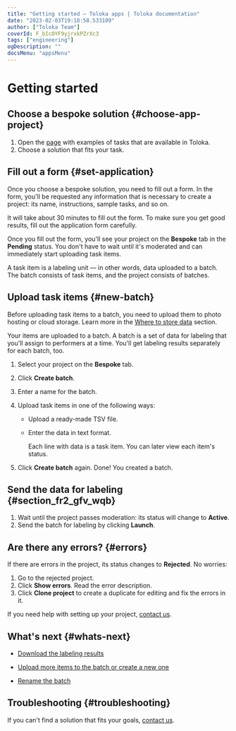 ```yaml
---
title: "Getting started — Toloka apps | Toloka documentation"
date: "2023-02-03T19:18:58.533109"
author: ["Toloka Team"]
coverId: F_bIcOYF9yjrxkPZrXc3
tags: ["engineering"]
ogDescription: ""
docsMenu: "appsMenu"
---
```



# Getting started

<IndexAbstractQuickstart/>

## Choose a bespoke solution {#choose-app-project}

1. Open the [page](https://platform.toloka.ai/requester/templates) with examples of tasks that are available in Toloka.
1. Choose a solution that fits your task.

## Fill out a form {#set-application}

Once you choose a bespoke solution, you need to fill out a form. In the form, you'll be requested any information that is necessary to create a project: its name, instructions, sample tasks, and so on.

It will take about 30 minutes to fill out the form. To make sure you get good results, fill out the application form carefully.

Once you fill out the form, you'll see your project on the **Bespoke** tab in the **Pending** status. You don't have to wait until it's moderated and can immediately start uploading task items.

<Cut title="Task items">

A task item is a labeling unit — in other words, data uploaded to a batch. The batch consists of task items, and the project consists of batches.

</Cut>

## Upload task items {#new-batch}

<Note mode="note" title="Note">

Before uploading task items to a batch, you need to upload them to photo hosting or cloud storage. Learn more in the [Where to store data](https://toloka.ai/en/docs/guide/concepts/cloud-storage) section.

</Note>

Your items are uploaded to a batch. A batch is a set of data for labeling that you'll assign to performers at a time. You'll get labeling results separately for each batch, too.

1. Select your project on the **Bespoke** tab.

1. Click **Create batch**.

1. Enter a name for the batch.

1. Upload task items in one of the following ways:

    - Upload a ready-made TSV file.

    - Enter the data in text format.

      Each line with data is a task item. You can later view each item's status.

1. Click **Create batch** again. Done! You created a batch.

## Send the data for labeling {#section_fr2_gfv_wqb}

1. Wait until the project passes moderation: its status will change to **Active**.
1. Send the batch for labeling by clicking **Launch**.

## Are there any errors? {#errors}

If there are errors in the project, its status changes to **Rejected**. No worries:

1. Go to the rejected project.
1. Click **Show errors**. Read the error description.
1. Click **Clone project** to create a duplicate for editing and fix the errors in it.

<Note mode="tip" title="Tip">

If you need help with setting up your project, [contact us](/docs-new/apps/support).

</Note>

## What's next {#whats-next}

- [Download the labeling results](/docs-new/apps/download-results)

- [Upload more items to the batch or create a new one](/docs-new/apps/add-task)

- [Rename the batch](/docs-new/apps/add-task#rename)

## Troubleshooting {#troubleshooting}

<Cut title="I didn't find a suitable bespoke solution">

If you can't find a solution that fits your goals, [contact us](/docs-new/apps/support).

</Cut>

<ContactSupport/>